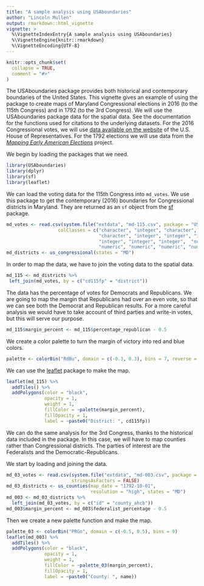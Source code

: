 ```yaml
---
title: "A sample analysis using USAboundaries"
author: "Lincoln Mullen"
output: rmarkdown::html_vignette
vignette: >
  %\VignetteIndexEntry{A sample analysis using USAboundaries}
  %\VignetteEngine{knitr::rmarkdown}
  %\VignetteEncoding{UTF-8}
---
```


```r
knitr::opts_chunk$set(
  collapse = TRUE,
  comment = "#>"
)
```

The USAboundaries package provides both historical and contemporary boundaries of the United States. This vignette gives an example of using the package to create maps of Maryland Congressional elections in 2016 (to the 115th Congress) and in 1792 (to the 3rd Congress). We will use the USAboundaries package data for the spatial data. See the documentation for the functions used for citations to the underlying datasets. For the 2016 Congressional votes, we will use [data available on the website](http://history.house.gov/Institution/Election-Statistics/Election-Statistics/) of the U.S. House of Representatives. For the 1792 elections we will use data from the [*Mapping Early American Elections*](http://earlyamericanelections.org/data/) project.

We begin by loading the packages that we need.

```r
library(USAboundaries)
library(dplyr)
library(sf)
library(leaflet)
```

We can load the voting data for the 115th Congress into `md_votes`. We use this package to get the contemporary (2016) boundaries for Congressional districts in Maryland. They are returned as an `sf` object from the [sf](https://github.com/r-spatial/sf/) package.

```r
md_votes <- read.csv(system.file("extdata", "md-115.csv", package = "USAboundaries"),
                   colClasses = c("character", "integer", "character", "integer",
                                  "character", "integer", "integer", "integer",
                                  "integer", "integer", "integer",  "numeric",
                                  "numeric", "numeric", "numeric", "numeric"))
md_districts <- us_congressional(states = "MD")
```

In order to map the data, we have to join the voting data to the spatial data.

```r
md_115 <- md_districts %>% 
 left_join(md_votes, by = c("cd115fp" = "district")) 
```

The data has the percentage of votes for Democrats and Republicans. We are going to map the margin that Republicans had over an even vote, so that we can see both the Democrat and Republican results. For a more careful analysis we would have to take account of third parties and write-in votes, but this will serve our purpose.

```r
md_115$margin_percent <- md_115$percentage_republican - 0.5
```

We create a color palette to turn the margin of victory into red and blue colors.

```r
palette <- colorBin("RdBu", domain = c(-0.3, 0.3), bins = 7, reverse = TRUE)
```

We can use the [leaflet](https://rstudio.github.io/leaflet/) package to make the map.

```r
leaflet(md_115) %>% 
  addTiles() %>% 
  addPolygons(color = "black",
              opacity = 1,
              weight = 1,
              fillColor = ~palette(margin_percent),
              fillOpacity = 1,
              label = ~paste0("District: ", cd115fp))
```

We can do the same analysis for the 3rd Congress, thanks to the historical data included in the package. In this case, we will have to map counties rather than Congressional districts. The parties of interest are the Federalists and the Democratic-Republicans.

We start by loading and joining the data. 

```r
md_03_votes <- read.csv(system.file("extdata", "md-003.csv", package = "USAboundaries"),
                        stringsAsFactors = FALSE)
md_03_districts <- us_counties(map_date = "1792-10-01",
                               resolution = "high", states = "MD")
md_003 <- md_03_districts %>% 
  left_join(md_03_votes, by = c("id" = "county_ahcb"))
md_003$margin_percent <- md_003$federalist_percentage - 0.5
```

Then we create a new palette function and make the map.

```r
palette_03 <- colorBin("PRGn", domain = c(-0.5, 0.5), bins = 9)
leaflet(md_003) %>% 
  addTiles() %>% 
  addPolygons(color = "black",
              opacity = 1,
              weight = 1,
              fillColor = ~palette_03(margin_percent),
              fillOpacity = 1,
              label = ~paste0("County: ", name))
```





